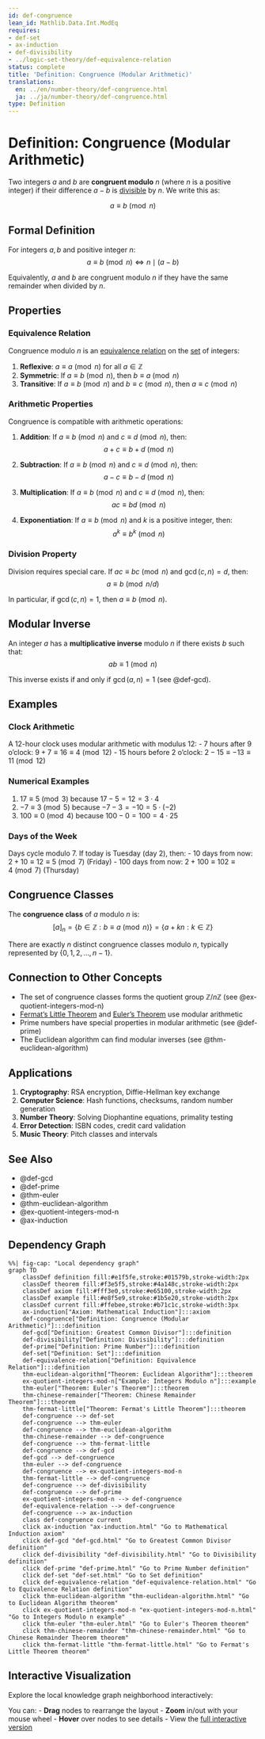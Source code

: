 ```yaml
---
id: def-congruence
lean_id: Mathlib.Data.Int.ModEq
requires:
- def-set
- ax-induction
- def-divisibility
- ../logic-set-theory/def-equivalence-relation
status: complete
title: 'Definition: Congruence (Modular Arithmetic)'
translations:
  en: ../en/number-theory/def-congruence.html
  ja: ../ja/number-theory/def-congruence.html
type: Definition
---
```


# Definition: Congruence (Modular Arithmetic) {#def-congruence}

Two integers $a$ and $b$ are **congruent modulo** $n$ (where $n$ is a positive integer) if their difference $a - b$ is [divisible](def-divisibility.qmd) by $n$. We write this as:

$$a \equiv b \pmod{n}$$

## Formal Definition

For integers $a, b$ and positive integer $n$:
$$a \equiv b \pmod{n} \iff n \mid (a - b)$$

Equivalently, $a$ and $b$ are congruent modulo $n$ if they have the same remainder when divided by $n$.

## Properties

### Equivalence Relation

Congruence modulo $n$ is an [equivalence relation](../logic-set-theory/def-equivalence-relation.qmd) on the [set](../logic-set-theory/def-set.qmd) of integers:

1. **Reflexive**: $a \equiv a \pmod{n}$ for all $a \in \mathbb{Z}$
2. **Symmetric**: If $a \equiv b \pmod{n}$, then $b \equiv a \pmod{n}$
3. **Transitive**: If $a \equiv b \pmod{n}$ and $b \equiv c \pmod{n}$, then $a \equiv c \pmod{n}$

### Arithmetic Properties

Congruence is compatible with arithmetic operations:

1. **Addition**: If $a \equiv b \pmod{n}$ and $c \equiv d \pmod{n}$, then:
   $$a + c \equiv b + d \pmod{n}$$

2. **Subtraction**: If $a \equiv b \pmod{n}$ and $c \equiv d \pmod{n}$, then:
   $$a - c \equiv b - d \pmod{n}$$

3. **Multiplication**: If $a \equiv b \pmod{n}$ and $c \equiv d \pmod{n}$, then:
   $$ac \equiv bd \pmod{n}$$

4. **Exponentiation**: If $a \equiv b \pmod{n}$ and $k$ is a positive integer, then:
   $$a^k \equiv b^k \pmod{n}$$

### Division Property

Division requires special care. If $ac \equiv bc \pmod{n}$ and $\gcd(c, n) = d$, then:
$$a \equiv b \pmod{n/d}$$

In particular, if $\gcd(c, n) = 1$, then $a \equiv b \pmod{n}$.

## Modular Inverse

An integer $a$ has a **multiplicative inverse** modulo $n$ if there exists $b$ such that:
$$ab \equiv 1 \pmod{n}$$

This inverse exists if and only if $\gcd(a, n) = 1$ (see @def-gcd).

## Examples

### Clock Arithmetic

A 12-hour clock uses modular arithmetic with modulus 12:
- 7 hours after 9 o'clock: $9 + 7 \equiv 16 \equiv 4 \pmod{12}$
- 15 hours before 2 o'clock: $2 - 15 \equiv -13 \equiv 11 \pmod{12}$

### Numerical Examples

1. $17 \equiv 5 \pmod{3}$ because $17 - 5 = 12 = 3 \cdot 4$
2. $-7 \equiv 3 \pmod{5}$ because $-7 - 3 = -10 = 5 \cdot (-2)$
3. $100 \equiv 0 \pmod{4}$ because $100 - 0 = 100 = 4 \cdot 25$

### Days of the Week

Days cycle modulo 7. If today is Tuesday (day 2), then:
- 10 days from now: $2 + 10 \equiv 12 \equiv 5 \pmod{7}$ (Friday)
- 100 days from now: $2 + 100 \equiv 102 \equiv 4 \pmod{7}$ (Thursday)

## Congruence Classes

The **congruence class** of $a$ modulo $n$ is:
$$[a]_n = \{b \in \mathbb{Z} : b \equiv a \pmod{n}\} = \{a + kn : k \in \mathbb{Z}\}$$

There are exactly $n$ distinct congruence classes modulo $n$, typically represented by $\{0, 1, 2, \ldots, n-1\}$.

## Connection to Other Concepts

- The set of congruence classes forms the quotient group $\mathbb{Z}/n\mathbb{Z}$ (see @ex-quotient-integers-mod-n)
- [Fermat's Little Theorem](thm-fermat-little.qmd) and [Euler's Theorem](thm-euler.qmd) use modular arithmetic
- Prime numbers have special properties in modular arithmetic (see @def-prime)
- The Euclidean algorithm can find modular inverses (see @thm-euclidean-algorithm)

## Applications

1. **Cryptography**: RSA encryption, Diffie-Hellman key exchange
2. **Computer Science**: Hash functions, checksums, random number generation
3. **Number Theory**: Solving Diophantine equations, primality testing
4. **Error Detection**: ISBN codes, credit card validation
5. **Music Theory**: Pitch classes and intervals

## See Also

- @def-gcd
- @def-prime
- @thm-euler
- @thm-euclidean-algorithm
- @ex-quotient-integers-mod-n
- @ax-induction

## Dependency Graph

```mermaid
%%| fig-cap: "Local dependency graph"
graph TD
    classDef definition fill:#e1f5fe,stroke:#01579b,stroke-width:2px
    classDef theorem fill:#f3e5f5,stroke:#4a148c,stroke-width:2px
    classDef axiom fill:#fff3e0,stroke:#e65100,stroke-width:2px
    classDef example fill:#e8f5e9,stroke:#1b5e20,stroke-width:2px
    classDef current fill:#ffebee,stroke:#b71c1c,stroke-width:3px
    ax-induction["Axiom: Mathematical Induction"]:::axiom
    def-congruence["Definition: Congruence (Modular Arithmetic)"]:::definition
    def-gcd["Definition: Greatest Common Divisor"]:::definition
    def-divisibility["Definition: Divisibility"]:::definition
    def-prime["Definition: Prime Number"]:::definition
    def-set["Definition: Set"]:::definition
    def-equivalence-relation["Definition: Equivalence Relation"]:::definition
    thm-euclidean-algorithm["Theorem: Euclidean Algorithm"]:::theorem
    ex-quotient-integers-mod-n["Example: Integers Modulo n"]:::example
    thm-euler["Theorem: Euler's Theorem"]:::theorem
    thm-chinese-remainder["Theorem: Chinese Remainder Theorem"]:::theorem
    thm-fermat-little["Theorem: Fermat's Little Theorem"]:::theorem
    def-congruence --> def-set
    def-congruence --> thm-euler
    def-congruence --> thm-euclidean-algorithm
    thm-chinese-remainder --> def-congruence
    def-congruence --> thm-fermat-little
    def-congruence --> def-gcd
    def-gcd --> def-congruence
    thm-euler --> def-congruence
    def-congruence --> ex-quotient-integers-mod-n
    thm-fermat-little --> def-congruence
    def-congruence --> def-divisibility
    def-congruence --> def-prime
    ex-quotient-integers-mod-n --> def-congruence
    def-equivalence-relation --> def-congruence
    def-congruence --> ax-induction
    class def-congruence current
    click ax-induction "ax-induction.html" "Go to Mathematical Induction axiom"
    click def-gcd "def-gcd.html" "Go to Greatest Common Divisor definition"
    click def-divisibility "def-divisibility.html" "Go to Divisibility definition"
    click def-prime "def-prime.html" "Go to Prime Number definition"
    click def-set "def-set.html" "Go to Set definition"
    click def-equivalence-relation "def-equivalence-relation.html" "Go to Equivalence Relation definition"
    click thm-euclidean-algorithm "thm-euclidean-algorithm.html" "Go to Euclidean Algorithm theorem"
    click ex-quotient-integers-mod-n "ex-quotient-integers-mod-n.html" "Go to Integers Modulo n example"
    click thm-euler "thm-euler.html" "Go to Euler's Theorem theorem"
    click thm-chinese-remainder "thm-chinese-remainder.html" "Go to Chinese Remainder Theorem theorem"
    click thm-fermat-little "thm-fermat-little.html" "Go to Fermat's Little Theorem theorem"
```

## Interactive Visualization

Explore the local knowledge graph neighborhood interactively:

::: {.graph-viz data-id="def-congruence" data-width="700" data-height="500"}
:::

You can:
- **Drag** nodes to rearrange the layout
- **Zoom** in/out with your mouse wheel
- **Hover** over nodes to see details
- View the [full interactive version](../../output/interactive/def-congruence.html){target="_blank"}
